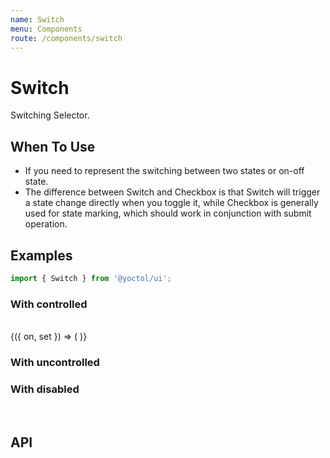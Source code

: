 ```yaml
---
name: Switch
menu: Components
route: /components/switch
---
```



# Switch

Switching Selector.

## When To Use

- If you need to represent the switching between two states or on-off state.
- The difference between Switch and Checkbox is that Switch will trigger a state change directly when you toggle it, while Checkbox is generally used for state marking, which should work in conjunction with submit operation.

## Examples

```js
import { Switch } from '@yoctol/ui';
```

### With controlled

<Playground>
  <Switch checked onChange={console.log} />
  <br />
  <Toggle initial={true}>
    {({ on, set }) => (
      <Switch checked={on} onChange={set} />
    )}
  </Toggle>
</Playground>

### With uncontrolled

<Playground>
  <Switch defaultChecked={true} onChange={console.log} />
</Playground>

### With disabled

<Playground>
  <Switch defaultChecked disabled />
  <br />
  <Switch defaultChecked={false} disabled />
</Playground>


## API

<PropsTable of={Switch} />

